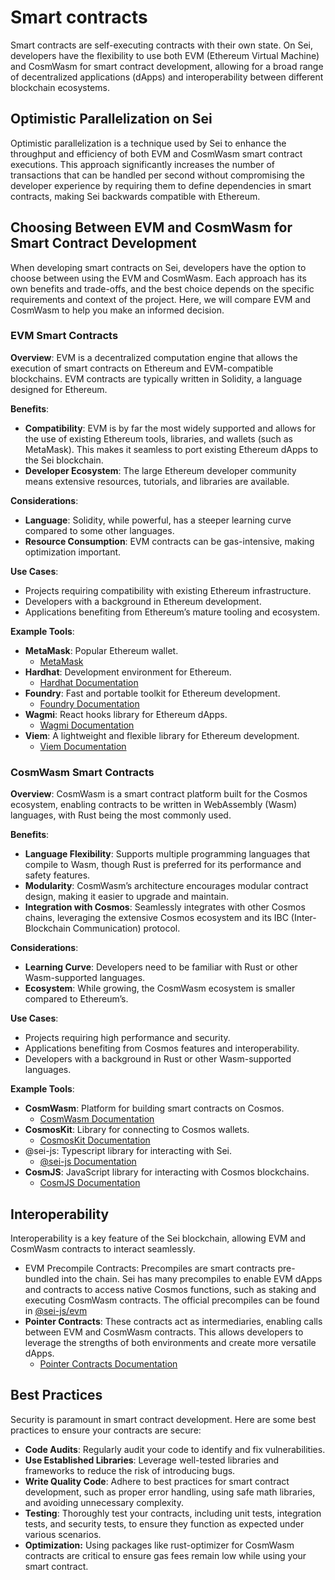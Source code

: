 # Smart contracts

Smart contracts are self-executing contracts with their own state. On Sei, developers have the flexibility to use both EVM (Ethereum Virtual Machine) and CosmWasm for smart contract development, allowing for a broad range of decentralized applications (dApps) and interoperability between different blockchain ecosystems.

## **Optimistic Parallelization on Sei**

Optimistic parallelization is a technique used by Sei to enhance the throughput and efficiency of both EVM and CosmWasm smart contract executions. This approach significantly increases the number of transactions that can be handled per second without compromising the developer experience by requiring them to define dependencies in smart contracts, making Sei backwards compatible with Ethereum.

## Choosing Between EVM and CosmWasm for Smart Contract Development

When developing smart contracts on Sei, developers have the option to choose between using the EVM and CosmWasm. Each approach has its own benefits and trade-offs, and the best choice depends on the specific requirements and context of the project. Here, we will compare EVM and CosmWasm to help you make an informed decision.

### EVM Smart Contracts

**Overview**:
EVM is a decentralized computation engine that allows the execution of smart contracts on Ethereum and EVM-compatible blockchains. EVM contracts are typically written in Solidity, a language designed for Ethereum.

**Benefits**:

- **Compatibility**: EVM is by far the most widely supported and allows for the use of existing Ethereum tools, libraries, and wallets (such as MetaMask). This makes it seamless to port existing Ethereum dApps to the Sei blockchain.
- **Developer Ecosystem**: The large Ethereum developer community means extensive resources, tutorials, and libraries are available.

**Considerations**:

- **Language**: Solidity, while powerful, has a steeper learning curve compared to some other languages.
- **Resource Consumption**: EVM contracts can be gas-intensive, making optimization important.

**Use Cases**:

- Projects requiring compatibility with existing Ethereum infrastructure.
- Developers with a background in Ethereum development.
- Applications benefiting from Ethereum’s mature tooling and ecosystem.

**Example Tools**:

- **MetaMask**: Popular Ethereum wallet.
  - [MetaMask](https://metamask.io/)
- **Hardhat**: Development environment for Ethereum.
  - [Hardhat Documentation](https://hardhat.org/hardhat-runner/docs/getting-started)
- **Foundry**: Fast and portable toolkit for Ethereum development.
  - [Foundry Documentation](https://github.com/foundry-rs/foundry)
- **Wagmi**: React hooks library for Ethereum dApps.
  - [Wagmi Documentation](https://wagmi.sh/)
- **Viem**: A lightweight and flexible library for Ethereum development.
  - [Viem Documentation](https://viem.sh/)

### CosmWasm Smart Contracts

**Overview**:
CosmWasm is a smart contract platform built for the Cosmos ecosystem, enabling contracts to be written in WebAssembly (Wasm) languages, with Rust being the most commonly used.

**Benefits**:

- **Language Flexibility**: Supports multiple programming languages that compile to Wasm, though Rust is preferred for its performance and safety features.
- **Modularity**: CosmWasm’s architecture encourages modular contract design, making it easier to upgrade and maintain.
- **Integration with Cosmos**: Seamlessly integrates with other Cosmos chains, leveraging the extensive Cosmos ecosystem and its IBC (Inter-Blockchain Communication) protocol.

**Considerations**:

- **Learning Curve**: Developers need to be familiar with Rust or other Wasm-supported languages.
- **Ecosystem**: While growing, the CosmWasm ecosystem is smaller compared to Ethereum’s.

**Use Cases**:

- Projects requiring high performance and security.
- Applications benefiting from Cosmos features and interoperability.
- Developers with a background in Rust or other Wasm-supported languages.

**Example Tools**:

- **CosmWasm**: Platform for building smart contracts on Cosmos.
  - [CosmWasm Documentation](https://docs.cosmwasm.com/)
- **CosmosKit**: Library for connecting to Cosmos wallets.
  - [CosmosKit Documentation](https://github.com/cosmology-tech/cosmos-kit)
- @sei-js: Typescript library for interacting with Sei.
  - [@sei-js Documentation](https://github.com/sei-protocol/sei-js)
- **CosmJS**: JavaScript library for interacting with Cosmos blockchains.
  - [CosmJS Documentation](https://cosmos.github.io/cosmjs/)

## Interoperability

Interoperability is a key feature of the Sei blockchain, allowing EVM and CosmWasm contracts to interact seamlessly.

- EVM Precompile Contracts: Precompiles are smart contracts pre-bundled into the chain. Sei has many precompiles to enable EVM dApps and contracts to access native Cosmos functions, such as staking and executing CosmWasm contracts. The official precompiles can be found in [@sei-js/evm](https://github.com/sei-protocol/sei-js/tree/main/packages/evm/src/precompiles)
- **Pointer Contracts**: These contracts act as intermediaries, enabling calls between EVM and CosmWasm contracts. This allows developers to leverage the strengths of both environments and create more versatile dApps.
  - [Pointer Contracts Documentation](https://v2.docs.sei.io/interoperability/pointer-contracts)

## Best Practices

Security is paramount in smart contract development. Here are some best practices to ensure your contracts are secure:

- **Code Audits**: Regularly audit your code to identify and fix vulnerabilities.
- **Use Established Libraries**: Leverage well-tested libraries and frameworks to reduce the risk of introducing bugs.
- **Write Quality Code**: Adhere to best practices for smart contract development, such as proper error handling, using safe math libraries, and avoiding unnecessary complexity.
- **Testing**: Thoroughly test your contracts, including unit tests, integration tests, and security tests, to ensure they function as expected under various scenarios.
- **Optimization:** Using packages like rust-optimizer for CosmWasm contracts are critical to ensure gas fees remain low while using your smart contract.
